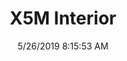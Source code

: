 ---
width: 2000
height: 1333
title: X5M Interior
description: Two tone interior on a silver X5M.
date: 5/26/2019 8:15:53 AM
cameraMake: Sony
cameraModel: ILCE-7M3
lens: FE 24-105mm F4 G OSS
settingsfStop: f/5
settingsISO: ISO 100
settingsShutter: 1/20
settingsFocalLength: 72 mm
---